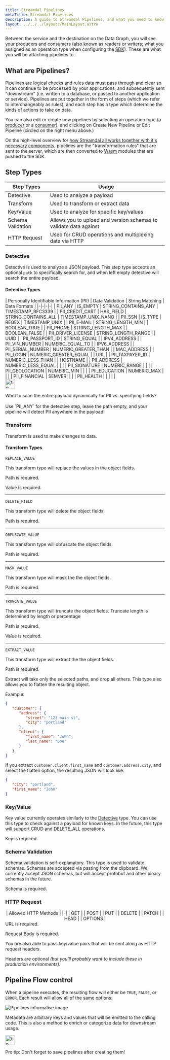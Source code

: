 ```yaml
---
title: Streamdal Pipelines
metaTitle: Streamdal Pipelines
description: A guide to Streamdal Pipelines, and what you need to know about rules and steps
layout: ../../../layouts/MainLayout.astro
---
```



<Changes />

Between the service and the destination on the Data Graph, you will see your 
producers and consumers (also known as readers or writers; what you assigned as 
an operation type when configuring the [SDK](/en/core-components/sdk/)). These 
are what you will be attaching pipelines to.

## What are Pipelines?

Pipelines are logical checks and rules data must pass through and clear so it 
can continue to be processed by your applications, and subsequently sent 
"downstream" (i.e. written to a database, or passed to another application or 
service). Pipelines are put together in the form of steps (which we refer 
to interchangeably as rules), and each step has a type which determine the 
kinds of actions to take on data.

<RichImg src={pipelinesInfo} alt="Pipelines informative image" />

You can also edit or create new pipelines by selecting an operation type (a <a href="/en/resources-support/glossary/#producer" class="pkeyword">producer</a> 
or a <a href="/en/resources-support/glossary/#consumer" class="pkeyword">consumer</a>), 
and clicking on Create New Pipeline or Edit Pipeline (circled on the right menu 
above.)

On the high-level overview for [how Streamdal all works together with it's necessary components](/en/getting-started/how-streamdal-works/#how-it-all-works-together), 
pipelines are the "transformation rules" that are sent to the server, which are 
then converted to <a href="/en/resources-support/glossary/#wasm" class="pkeyword">Wasm</a> modules that are pushed to the SDK.

## Step Types

| Step Types | Usage |
|-|-|
| Detective | Used to analyze a payload |
| Transform | Used to transform or extract data |
| Key/Value | Used to analyze for specific key/values |
| Schema Validation | Allows you to upload and version schemas to validate data against |
| HTTP Request | Used for CRUD operations and multiplexing data via HTTP |

### Detective

Detective is used to analyze a JSON payload. This step type accepts an 
<span class='yhighlight'>optional</span> `path` to specifically search for, and when left empty detective will 
search the entire payload.

#### Detective Types

<div class="table-container">
| Personally Identifiable Information (PII) | Data Validation | String Matching | Data Formats |
|-|-|-|-|
| PII_ANY | IS_EMPTY | STRING_CONTAINS_ANY | TIMESTAMP_RFC3339 |
| PII_CREDIT_CART | HAS_FIELD | STRING_CONTAINS_ALL | TIMESTAMP_UNIX_NANO |
| PII_SSN | IS_TYPE | REGEX | TIMESTAMP_UNIX |
| PII_E-MAIL | STRING_LENGTH_MIN | | BOOLEAN_TRUE |
| PII_PHONE | STRING_LENGTH_MAX | | BOOLEAN_FALSE |
| PII_DRIVER_LICENSE | STRING_LENGTH_RANGE | | UUID |
| PII_PASSPORT_ID | STRING_EQUAL | | IPV4_ADDRESS |
| PII_VIN_NUMBER | NUMERIC_EQUAL_TO | | IPV6_ADDRESS |
| PII_SERIAL_NUMBER | NUMERIC_GREATER_THAN | | MAC_ADDRESS |
| PII_LOGIN | NUMERIC_GREATER_EQUAL | | URL |
| PII_TAXPAYER_ID | NUMERIC_LESS_THAN | | HOSTNAME |
| PII_ADDRESS | NUMERIC_LESS_EQUAL | | |
| PII_SIGNATURE | NUMERIC_RANGE | | |
| PII_GEOLOCATION | NUMERIC_MIN | | |
| PII_EDUCATION | NUMERIC_MAX | | |
| PII_FINANCIAL | SEMVER| | |
| PII_HEALTH | | | | |
</div>

<Notification type="tip">
  <img src={tip} alt="tip" width="30px" height="30px" />
  <div class="prose-md prose-p:my-2 prose-a:text-purple-dark prose-a:underline">
    <p>Want to scan the entire payload dynamically for PII vs. specifying fields? <br /> <br /> Use `PII_ANY` for the detective step, leave the path empty, and your pipeline will detect PII anywhere in the payload!</p>
  </div>
</Notification>

### Transform

Transform is used to make changes to data.

#### Transform Types

`REPLACE_VALUE`

This transform type will replace the values in the object fields.

Path is <span class='rhighlight'>required</span>.

Value is <span class='rhighlight'>required</span>.

---

`DELETE_FIELD`

This transform type will delete the object fields.

Path is <span class='rhighlight'>required</span>.

---

`OBFUSCATE_VALUE`

This transform type will obfuscate the object fields.

Path is <span class='rhighlight'>required</span>.

---

`MASK_VALUE`

This transform type will mask the the object fields.

Path is <span class='rhighlight'>required</span>.

---

`TRUNCATE_VALUE`

This transform type will truncate the object fields. Truncate length is 
determined by length or percentage

Path is <span class='rhighlight'>required</span>.

Value is <span class='rhighlight'>required</span>. 

---

`EXTRACT_VALUE`

This transform type will extract the the object fields.

Path is <span class='rhighlight'>required</span>.

Extract will take only the selected paths, and drop all others. This type also 
allows you to flatten the resulting object.

Example:

```json
{
   "customer": {
      "address": {
         "street": "123 main st",
         "city": "portland"
      },
      "client": {
         "first_name": "John",
         "last_name": "Doe"
      }
   }
}
```

If you extract `customer.client.first_name` and `customer.address.city`, and 
select the flatten option, the resulting JSON will look like:

```json
{
   "city": "portland",
   "first_name": "John"
}
```

### Key/Value

Key value currently operates similarly to the [Detective](#detective) type. You 
can use this type to check against a payload for known keys. In the future, 
this type will support CRUD and DELETE_ALL operations.

Key is <span class='rhighlight'>required</span>.

### Schema Validation

Schema validation is self-explanatory. This type is used to validate schemas. 
Schemas are accepted via pasting from the clipboard. We currently accept JSON 
schemas, but will accept protobuf and other binary schemas in the future.

Schema is <span class='rhighlight'>required</span>.

### HTTP Request
<div style="text-align: center; width: fit-content; display: block; margin-left: auto; margin-right: auto;">
| Allowed HTTP Methods |
|-|
| GET |
| POST |
| PUT |
| DELETE |
| PATCH |
| HEAD |
| OPTIONS |
</div>
URL is <span class='rhighlight'>required</span>.

Request Body is <span class='rhighlight'>required</span>.

You are also able to pass key/value pairs that will be sent along as HTTP 
request headers.

Headers are <span class='yhighlight'>optional</span> _(but you'll probably want 
to include these in production environments)._

## Pipeline Flow control

When a pipeline executes, the resulting flow will either be `TRUE`, `FALSE`, or 
`ERROR`. Each result will allow all of the same options:

<img src={flowControl} alt="Pipelines informative image" />

Metadata are arbitrary keys and values that will be emitted to the calling code. 
This is also a method to enrich or categorize data for downstream usage.

<Notification type="tip">
  <img src={tip} alt="tip" width="30px" height="30px" />
  <div class="prose-md prose-p:my-2 prose-a:text-purple-dark prose-a:underline">
    <p>Pro tip: Don't forget to save pipelines after creating them!</p>
  </div>
</Notification>







